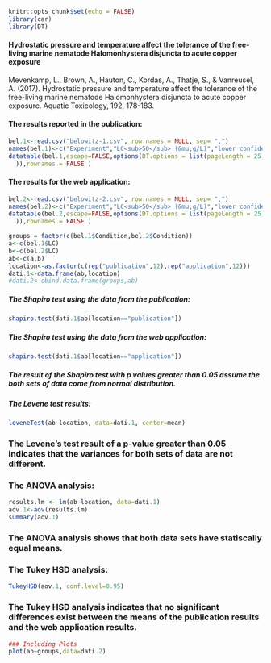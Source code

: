 
```{r setup, include=FALSE}
knitr::opts_chunk$set(echo = FALSE)
library(car)
library(DT)
```

#### Hydrostatic pressure and temperature affect the tolerance of the free-living marine nematode Halomonhystera disjuncta to acute copper exposure


Mevenkamp, L., Brown, A., Hauton, C., Kordas, A., Thatje, S., & Vanreusel, A. (2017). Hydrostatic pressure and temperature affect the tolerance of the free-living marine nematode Halomonhystera disjuncta to acute copper exposure. Aquatic Toxicology, 192, 178-183.




#### The results reported in the publication:
```{r comment="", tidy=TRUE}
bel.1<-read.csv("belowitz-1.csv", row.names = NULL, sep= ",")
names(bel.1)<-c("Experiment","LC<sub>50</sub> (&mu;g/L)","lower confidence limit (&mu;g/L)","upper confidence limit (&mu;g/L)")
datatable(bel.1,escape=FALSE,options(DT.options = list(pageLength = 25, language = list(search = 'Filter:')
  )),rownames = FALSE )
```

#### The results for the web application:
```{r comment="", tidy=TRUE}
bel.2<-read.csv("belowitz-2.csv", row.names = NULL, sep= ",")
names(bel.2)<-c("Experiment","LC<sub>50</sub> (&mu;g/L)","lower confidence limit (&mu;g/L)","upper confidence limit (&mu;g/L)")
datatable(bel.2,escape=FALSE,options(DT.options = list(pageLength = 25, language = list(search = 'Filter:')
  )),rownames = FALSE )
```



```{r comment="", tidy=TRUE}
groups = factor(c(bel.1$Condition,bel.2$Condition))
a<-c(bel.1$LC)
b<-c(bel.2$LC)
ab<-c(a,b)
location<-as.factor(c(rep("publication",12),rep("application",12)))
dati.1<-data.frame(ab,location)
#dati.2<-cbind.data.frame(groups,ab)
```


##### The Shapiro test using the data from the publication:
```{r comment="", tidy=TRUE}
shapiro.test(dati.1$ab[location=="publication"])
```

##### The Shapiro test using the data from the web application:
```{r comment="", tidy=TRUE}
shapiro.test(dati.1$ab[location=="application"])
```
##### The result of the Shapiro test with p values greater than 0.05 assume the both sets of data come from normal distribution.


##### The Levene test results:
```{r comment="", tidy=TRUE}
leveneTest(ab~location, data=dati.1, center=mean)
```
### The Levene's test result of a p-value greater than 0.05 indicates that the variances for both sets of data are not different.

### The ANOVA analysis:
```{r comment="", tidy=TRUE}
results.lm <- lm(ab~location, data=dati.1)
aov.1<-aov(results.lm)
summary(aov.1)
```
### The ANOVA analysis shows that both data sets have statiscally equal means.

### The Tukey HSD analysis:
```{r comment="", tidy=TRUE}
TukeyHSD(aov.1, conf.level=0.95)
```
### The Tukey HSD analysis indicates that no significant differences exist between the means of the publication results and the web application results. 


```{r pressure, echo=FALSE, eval=FALSE}
### Including Plots
plot(ab~groups,data=dati.2)
```

